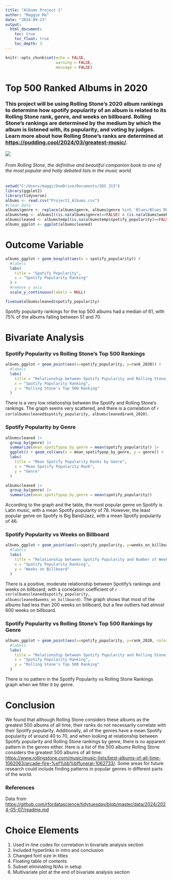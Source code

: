 ---
title: "Albums Project 1"
author: "Maggie Ma"
date: "2024-09-23"
output: 
  html_document:
    toc: true
    toc_float: true
    toc_depth: 3
---

```{r setup, include=FALSE}
knitr::opts_chunk$set(echo = FALSE,
                      warning = FALSE,
                      message = FALSE)
```

# Top 500 Ranked Albums in 2020

### This project will be using Rolling Stone's 2020 album rankings to determine how spotify popularity of an album is related to its Rolling Stone rank, genre, and weeks on billboard. Rolling Stone's rankings are determined by the medium by which the album is listened with, its popularity, and voting by judges. Learn more about how Rolling Stone's ranks are determined at <https://pudding.cool/2024/03/greatest-music/>.

![](https://m.media-amazon.com/images/I/71P21Y5PckL._AC_UF350,350_QL50_.jpg)

###### From *Rolling Stone*, the definitive and beautiful companion book to one of the most popular and hotly debated lists in the music world.

```{r}
setwd("C:/Users/maggi/OneDrive/Documents/SDS 313")
library(ggplot2)
library(tidyverse)
albums <- read.csv("Project1_Albums.csv")
#clean data
albums$genre <- replace(albums$genre, albums$genre %in% 'Blues/Blues ROck', 'Blues/Blues Rock')
albumstemp <- albums[((is.na(albums$genre)==FALSE) & (is.na(albums$weeks_on_billboard)==FALSE)),]
albumscleaned <- albumstemp[(is.na(albumstemp$spotify_popularity)==FALSE),]
albums_ggplot <- ggplot(albumscleaned)
```

# Outcome Variable

```{r}
albums_ggplot + geom_boxplot(aes(x = spotify_popularity)) +
  #labels
  labs(
    title = "Spotify Popularity",
    x = "Spotify Popularity Ranking"
  ) +
  #remove y axis
  scale_y_continuous(labels = NULL)
```

```{r, results=FALSE}
fivenum(albumscleaned$spotify_popularity)
```

Spotify popularity rankings for the top 500 albums had a median of 61, with 75% of the albums falling between 51 and 70.

# Bivariate Analysis

### Spotify Popularity vs Rolling Stone's Top 500 Rankings

```{r}
albums_ggplot + geom_point(aes(x=spotify_popularity, y=rank_2020)) +
  #labels
  labs(
    title = "Relationship between Spotify Popularity and Rolling Stone's Top 500 Rankings",
    x = "Spotify Popularity Ranking",
    y = "Rolling Stone's Top 500 Ranking"
  )
```

There is a very low relationship between the Spotify and Rolling Stone's rankings. The graph seems very scattered, and there is a correlation of `r cor(albumscleaned$spotify_popularity, albumscleaned$rank_2020)`.

### Spotify Popularity by Genre

```{r}
albumscleaned |>
  group_by(genre) |>
  summarize(mean_spotifypop_by_genre = mean(spotify_popularity)) |>
  ggplot() + geom_col(aes(x = mean_spotifypop_by_genre, y = genre)) +
  labs(
    title = "Mean Spotify Popularity Ranks by Genre",
    x = "Mean Spotify Popularity Rank",
    y = "Genre"
  )
```

```{r, results=FALSE}
albumscleaned |>
  group_by(genre) |>
  summarize(mean_spotifypop_by_genre = mean(spotify_popularity))
```

According to the graph and the table, the most popular genre on Spotify is Latin music, with a mean Spotify popularity of 78. However, the least popular genre on Spotify is Big Band/Jazz, with a mean Spotify popularity of 46.

### Spotify Popularity vs Weeks on Billboard

```{r}
albums_ggplot + geom_point(aes(x=spotify_popularity, y=weeks_on_billboard)) +
  #labels
  labs(
    title = "Relationship between Spotify Popularity and Number of Weeks on Billboard",
    x = "Spotify Popularity Ranking",
    y = "Weeks on Billboard"
  )
```

There is a positive, moderate relationship between Spotify's rankings and weeks on billboard, with a correlation coefficient of `r cor(albumscleaned$spotify_popularity, albumscleaned$weeks_on_billboard)`. The graph shows that most of the albums had less than 200 weeks on billboard, but a few outliers had almost 600 weeks on billboard.

### Spotify Popularity vs Rolling Stone's Top 500 Rankings by Genre

```{r}
albums_ggplot + geom_point(aes(x=spotify_popularity, y=rank_2020, color=genre)) +
  #labels
  labs(
    title = "Relationship between Spotify Popularity and Rolling Stone's Top 500 Rankings",
    x = "Spotify Popularity Ranking",
    y = "Rolling Stone's Top 500 Ranking"
  )
```

There is no pattern in the Spotify Popularity vs Rolling Stone Rankings graph when we filter it by genre.

# Conclusion

We found that although Rolling Stone considers these albums as the greatest 500 albums of all time, their ranks do not necessarily correlate with their Spotify popularity. Additionally, all of the genres have a mean Spotify popularity of around 40 to 70, and when looking at relationship between Spotify popularity and Rolling Stone rankings by genre, there is no apparent pattern in the genres either. Here is a list of the 500 albums Rolling Stone considers the greatest 500 albums of all time: <https://www.rollingstone.com/music/music-lists/best-albums-of-all-time-1062063/arcade-fire-%ef%bb%bffuneral-1062733/>. Some areas for future research could include finding patterns in popular genres in different parts of the world.

### References

Data from <https://github.com/rfordatascience/tidytuesday/blob/master/data/2024/2024-05-07/readme.md>

# Choice Elements

1.  Used in-line codes for correlation in bivariate analysis section
2.  Included hyperlinks in intro and conclusion
3.  Changed font size in titles
4.  Floating table of contents
5.  Subset eliminating N/As in setup
6.  Multivariate plot at the end of bivariate analysis section
